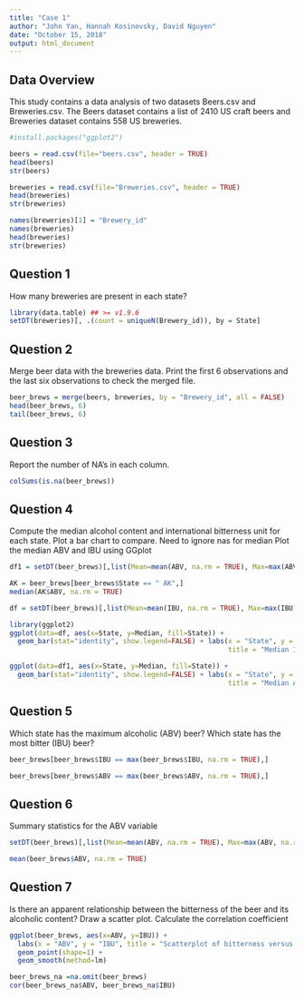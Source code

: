 ---
title: "Case 1"
author: "John Yan, Hannah Kosinovsky, David Nguyen"
date: "October 15, 2018"
output: html_document
---

## Data Overview

This study contains a data analysis of two datasets Beers.csv and Breweries.csv. The Beers dataset contains a list of 2410 US craft beers and Breweries dataset contains 558 US breweries.

```{r setup}
#install.packages("ggplot2")

beers = read.csv(file="beers.csv", header = TRUE)
head(beers)
str(beers)

breweries = read.csv(file="Breweries.csv", header = TRUE)
head(breweries)
str(breweries)

names(breweries)[1] = "Brewery_id"
names(breweries)
head(breweries)
str(breweries)

```

## Question 1

How many breweries are present in each state?

```{r}
library(data.table) ## >= v1.9.6
setDT(breweries)[, .(count = uniqueN(Brewery_id)), by = State]
```


## Question 2

Merge beer data with the breweries data. Print the first 6 observations and the last six observations to check the merged file.

```{r}
beer_brews = merge(beers, breweries, by = "Brewery_id", all = FALSE)
head(beer_brews, 6)
tail(beer_brews, 6)
```

## Question 3

Report the number of NA's in each column.

```{r}
colSums(is.na(beer_brews))
```

## Question 4

Compute the median alcohol content and international bitterness unit for each state. Plot a bar chart to compare.
Need to ignore nas for median
Plot the median ABV and IBU using GGplot
```{r}

df1 = setDT(beer_brews)[,list(Mean=mean(ABV, na.rm = TRUE), Max=max(ABV, na.rm = TRUE), Min=min(ABV, na.rm = TRUE), Median=as.numeric(median(ABV, na.rm = TRUE)), Std=sd(ABV, na.rm = TRUE)), by=State]

AK = beer_brews[beer_brews$State == " AK",]
median(AK$ABV, na.rm = TRUE)

df = setDT(beer_brews)[,list(Mean=mean(IBU, na.rm = TRUE), Max=max(IBU), Min=min(IBU), Median=as.numeric(median(IBU, na.rm = TRUE)), Std=sd(IBU, na.rm = TRUE)), by=State]

library(ggplot2)
ggplot(data=df, aes(x=State, y=Median, fill=State)) +
  geom_bar(stat="identity", show.legend=FALSE) + labs(x = "State", y = "Median of IBU", 
                                                      title = "Median IBU per state") + theme(axis.text.x = element_text(angle = 90, hjust = 1))

ggplot(data=df1, aes(x=State, y=Median, fill=State)) +
  geom_bar(stat="identity", show.legend=FALSE) + labs(x = "State", y = "Median of ABV", 
                                                      title = "Median ABV per state") + theme(axis.text.x = element_text(angle = 90, hjust = 1))

```
## Question 5

Which state has the maximum alcoholic (ABV) beer? Which state has the most bitter (IBU) beer?

```{r}
beer_brews[beer_brews$IBU == max(beer_brews$IBU, na.rm = TRUE),]

beer_brews[beer_brews$ABV == max(beer_brews$ABV, na.rm = TRUE),]

```

## Question 6
Summary statistics for the ABV variable

```{r}
setDT(beer_brews)[,list(Mean=mean(ABV, na.rm = TRUE), Max=max(ABV, na.rm = TRUE), Min=min(ABV, na.rm = TRUE), Median=as.numeric(median(ABV, na.rm = TRUE)), Std=sd(ABV, na.rm = TRUE))]

mean(beer_brews$ABV, na.rm = TRUE)

```

## Question 7

Is there an apparent relationship between the bitterness of the beer and its alcoholic content? Draw a scatter plot.
Calculate the correlation coefficient

```{r}
ggplot(beer_brews, aes(x=ABV, y=IBU)) + 
  labs(x = "ABV", y = "IBU", title = "Scatterplot of bitterness versus alcoholic content") + 
  geom_point(shape=1) +    
  geom_smooth(method=lm)

beer_brews_na =na.omit(beer_brews)
cor(beer_brews_na$ABV, beer_brews_na$IBU)
```
